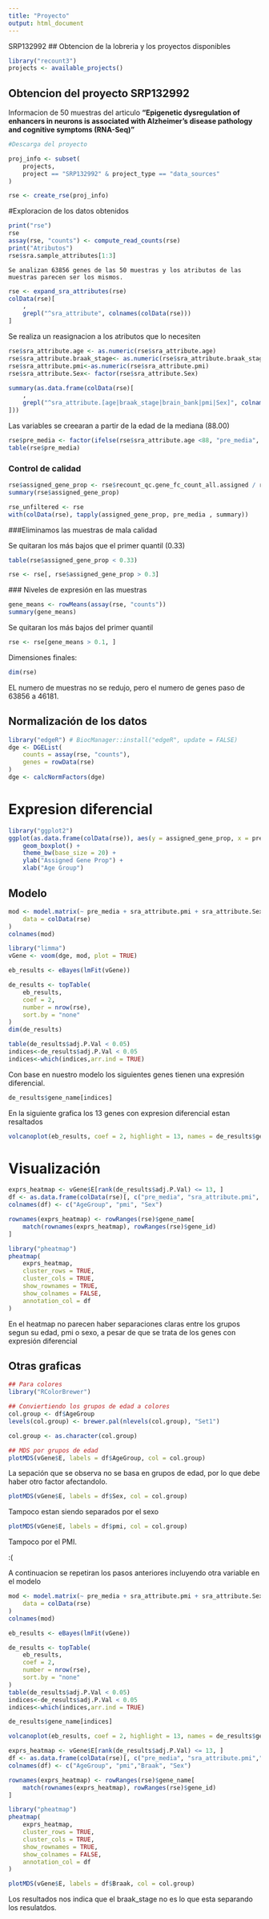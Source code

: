 ```yaml
---
title: "Proyecto"
output: html_document
---
```

SRP132992
## Obtencion de la lobreria y los proyectos disponibles
```r
library("recount3")
projects <- available_projects()
```

## Obtencion del proyecto SRP132992

Informacion de 50 muestras del articulo **"Epigenetic dysregulation of enhancers in neurons is associated with Alzheimer's disease pathology and cognitive symptoms (RNA-Seq)"**
```r
#Descarga del proyecto

proj_info <- subset(
    projects,
    project == "SRP132992" & project_type == "data_sources"
)

rse <- create_rse(proj_info)
```
#Exploracion de los datos obtenidos

```r
print("rse")
rse
assay(rse, "counts") <- compute_read_counts(rse)
print("Atributos")
rse$sra.sample_attributes[1:3]
```
	Se analizan 63856 genes de las 50 muestras y los atributos de las muestras parecen ser los mismos.
	
	
```r
rse <- expand_sra_attributes(rse)
colData(rse)[
    ,
    grepl("^sra_attribute", colnames(colData(rse)))
]
```

Se realiza un reasignacion a los atributos que lo necesiten
```r
rse$sra_attribute.age <- as.numeric(rse$sra_attribute.age)
rse$sra_attribute.braak_stage<- as.numeric(rse$sra_attribute.braak_stage)
rse$sra_attribute.pmi<-as.numeric(rse$sra_attribute.pmi)
rse$sra_attribute.Sex<- factor(rse$sra_attribute.Sex)
```
```r
summary(as.data.frame(colData(rse)[
    ,
    grepl("^sra_attribute.[age|braak_stage|brain_bank|pmi|Sex]", colnames(colData(rse)))
]))
```
Las variables se creearan a partir de la edad de la mediana (88.00)
```r
rse$pre_media <- factor(ifelse(rse$sra_attribute.age <88, "pre_media", "post_media"))
table(rse$pre_media)
```

### Control de calidad
```r
rse$assigned_gene_prop <- rse$recount_qc.gene_fc_count_all.assigned / rse$recount_qc.gene_fc_count_all.total
summary(rse$assigned_gene_prop)

```

```r
rse_unfiltered <- rse
with(colData(rse), tapply(assigned_gene_prop, pre_media , summary))

```

###Eliminamos las muestras de mala calidad

Se quitaran los más bajos que el primer quantil (0.33)
```r
table(rse$assigned_gene_prop < 0.33)
```

```r
rse <- rse[, rse$assigned_gene_prop > 0.3]

```
 
 ### Niveles de expresión en las muestras
```r
gene_means <- rowMeans(assay(rse, "counts"))
summary(gene_means)
```
Se quitaran los más bajos del primer quantil
```r
rse <- rse[gene_means > 0.1, ]

```
Dimensiones finales:
```r
dim(rse)

```
EL numero de muestras no se redujo, pero el numero de genes paso de  63856 a 46181.

## Normalización de los datos

```r
library("edgeR") # BiocManager::install("edgeR", update = FALSE)
dge <- DGEList(
    counts = assay(rse, "counts"),
    genes = rowData(rse)
)
dge <- calcNormFactors(dge)

```
# Expresion diferencial

```r
library("ggplot2")
ggplot(as.data.frame(colData(rse)), aes(y = assigned_gene_prop, x = pre_media)) +
    geom_boxplot() +
    theme_bw(base_size = 20) +
    ylab("Assigned Gene Prop") +
    xlab("Age Group")
```
## Modelo
```r
mod <- model.matrix(~ pre_media + sra_attribute.pmi + sra_attribute.Sex + assigned_gene_prop,
    data = colData(rse)
)
colnames(mod)
```
```r
library("limma")
vGene <- voom(dge, mod, plot = TRUE)
```


```r
eb_results <- eBayes(lmFit(vGene))

de_results <- topTable(
    eb_results,
    coef = 2,
    number = nrow(rse),
    sort.by = "none"
)
dim(de_results)
```

```r
table(de_results$adj.P.Val < 0.05)
indices<-de_results$adj.P.Val < 0.05
indices<-which(indices,arr.ind = TRUE)
```
Con base en nuestro modelo los siguientes genes tienen una expresión diferencial.
```r
de_results$gene_name[indices]
```

En la siguiente grafica los 13 genes con expresion diferencial estan resaltados
```r
volcanoplot(eb_results, coef = 2, highlight = 13, names = de_results$gene_name)

```

# Visualización
```r
exprs_heatmap <- vGene$E[rank(de_results$adj.P.Val) <= 13, ]
df <- as.data.frame(colData(rse)[, c("pre_media", "sra_attribute.pmi", "sra_attribute.Sex")])
colnames(df) <- c("AgeGroup", "pmi", "Sex")

rownames(exprs_heatmap) <- rowRanges(rse)$gene_name[
    match(rownames(exprs_heatmap), rowRanges(rse)$gene_id)
]

library("pheatmap")
pheatmap(
    exprs_heatmap,
    cluster_rows = TRUE,
    cluster_cols = TRUE,
    show_rownames = TRUE,
    show_colnames = FALSE,
    annotation_col = df
)
```
En el heatmap no parecen haber separaciones claras entre los grupos segun su edad, pmi o sexo, a pesar de que se trata de los genes con expresión diferencial

## Otras graficas
```r
## Para colores
library("RColorBrewer")

## Conviertiendo los grupos de edad a colores
col.group <- df$AgeGroup
levels(col.group) <- brewer.pal(nlevels(col.group), "Set1")
```
```r
col.group <- as.character(col.group)

## MDS por grupos de edad
plotMDS(vGene$E, labels = df$AgeGroup, col = col.group)
```
La sepación que se observa no se basa en grupos de edad, por lo que debe haber otro factor afectandolo.


```r
plotMDS(vGene$E, labels = df$Sex, col = col.group)
```
Tampoco estan siendo separados por el sexo

```r
plotMDS(vGene$E, labels = df$pmi, col = col.group)
```
Tampoco por el PMI.


:(


A continuacion se repetiran los pasos anteriores incluyendo otra variable en el  modelo
```r
mod <- model.matrix(~ pre_media + sra_attribute.pmi + sra_attribute.Sex + sra_attribute.braak_stage + assigned_gene_prop,
    data = colData(rse)
)
colnames(mod)

eb_results <- eBayes(lmFit(vGene))

de_results <- topTable(
    eb_results,
    coef = 2,
    number = nrow(rse),
    sort.by = "none"
)
table(de_results$adj.P.Val < 0.05)
indices<-de_results$adj.P.Val < 0.05
indices<-which(indices,arr.ind = TRUE)
```
```r
de_results$gene_name[indices]
```
```r
volcanoplot(eb_results, coef = 2, highlight = 13, names = de_results$gene_name)
```
```r
exprs_heatmap <- vGene$E[rank(de_results$adj.P.Val) <= 13, ]
df <- as.data.frame(colData(rse)[, c("pre_media", "sra_attribute.pmi","sra_attribute.braak_stage", "sra_attribute.Sex")])
colnames(df) <- c("AgeGroup", "pmi","Braak", "Sex")

rownames(exprs_heatmap) <- rowRanges(rse)$gene_name[
    match(rownames(exprs_heatmap), rowRanges(rse)$gene_id)
]

library("pheatmap")
pheatmap(
    exprs_heatmap,
    cluster_rows = TRUE,
    cluster_cols = TRUE,
    show_rownames = TRUE,
    show_colnames = FALSE,
    annotation_col = df
)
```

```r
plotMDS(vGene$E, labels = df$Braak, col = col.group)
```
Los resultados nos indica que el braak_stage no es lo que esta separando los resulatdos.


